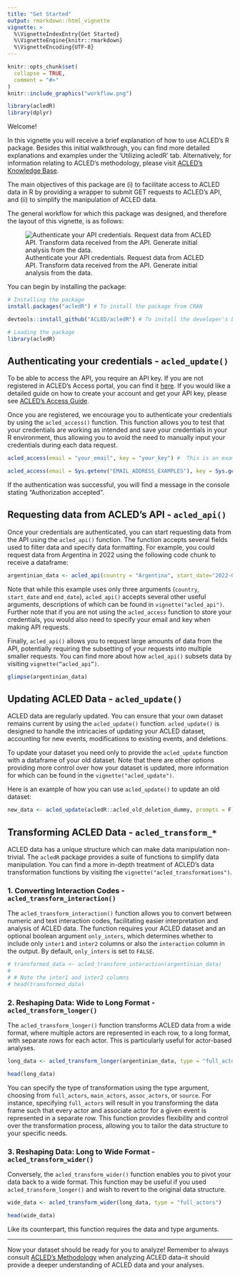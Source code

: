 ```yaml
---
title: "Get Started"
output: rmarkdown::html_vignette
vignette: >
  %\VignetteIndexEntry{Get Started}
  %\VignetteEngine{knitr::rmarkdown}
  %\VignetteEncoding{UTF-8}
---
```



```r
knitr::opts_chunk$set(
  collapse = TRUE,
  comment = "#>"
)
knitr::include_graphics("workflow.png")
```

``` r
library(acledR)
library(dplyr)
```

Welcome! 

In this vignette you will receive a brief explanation of how to use ACLED’s R package. Besides this initial walkthrough, you can find more detailed explanations and examples under the 'Utilizing acledR' tab. Alternatively, for information relating to ACLED’s methodology, please visit [ACLED's Knowledge Base](https://acleddata.com/knowledge-base/). 

The main objectives of this package are (i) to facilitate access to ACLED data in R by providing a wrapper to submit GET requests to ACLED’s API, and (ii) to simplify the manipulation of ACLED data. 

The general workflow for which this package was designed, and therefore the layout of this vignette, is as follows:

![Authenticate your API credentials. Request data from ACLED API. Transform data received from the API. Generate initial analysis from the data.](workflow.png)

You can begin by installing the package:

```r

# Installing the package
install.packages("acledR") # To install the package from CRAN

devtools::install_github("ACLED/acledR") # To install the developer's branch from Github. 

# Loading the package
library(acledR)
```

## Authenticating your credentials - `acled_update()`

To be able to access the API, you require an API key. If you are not registered in ACLED's Access portal, you can find it [here](developer.acleddata.com). If you would like a detailed guide on how to create your account and get your API key, please see [ACLED's Access Guide](https://acleddata.com/download/35300/). 
 
Once you are registered, we encourage you to authenticate your credentials by using the `acled_access()` function. This function allows you to test that your credentials are working as intended and save your credentials in your R environment, thus allowing you to avoid the need to manually input your credentials during each data request. 

```r
acled_access(email = "your_email", key = "your_key") #  This is an example, you will need to input your credentials.
```

```r
acled_access(email = Sys.getenv("EMAIL_ADDRESS_EXAMPLES"), key = Sys.getenv("EXAMPLES_KEY"))
```



If the authentication was successful, you will find a message in the console stating "Authorization accepted". 

## Requesting data from ACLED’s API - `acled_api()`

Once your credentials are authenticated, you can start requesting data from the API using the `acled_api()` function. The function accepts several fields used to filter data and specify data formatting.  For example, you could request data from Argentina in 2022 using the following code chunk to receive a dataframe: 

```r
argentinian_data <- acled_api(country = "Argentina", start_date="2022-01-01", end_date = "2022-12-31", prompt = F, inter_numeric = TRUE)
```

Note that while this example uses only three arguments (`country`, `start_date` and `end_date`), `acled_api()` accepts several other useful arguments, descriptions of which can be found in `vignette("acled_api")`. Further note that if you are not using the `acled_access` function to store your credentials, you would also need to specify your email and key when making API requests. 


Finally, `acled_api()` allows you to request large amounts of data from the API, potentially requiring the subsetting of your requests into multiple smaller requests. You can find more about how `acled_api()` subsets data by visiting `vignette(“acled_api”)`.

```r
glimpse(argentinian_data)
```


## Updating ACLED Data - `acled_update()`

ACLED data are regularly updated. You can ensure that your own dataset remains current by using the `acled_update()` function. `acled_update()` is designed to handle the intricacies of updating your ACLED dataset, accounting for new events, modifications to existing events, and deletions.

To update your dataset you need only to provide the `acled_update` function with a dataframe of your old dataset. Note that there are other options providing more control over how your dataset is updated, more information for which can be found in the `vignette("acled_update")`. 

Here is an example of how you can use `acled_update()` to update an old dataset:

```r
new_data <- acled_update(acledR::acled_old_deletion_dummy, prompts = F)
```

## Transforming ACLED Data - `acled_transform_*`

ACLED data has a unique structure which can make data manipulation non-trivial. The `acledR` package provides a suite of functions to simplify data manipulation. You can find a more in-depth treatment of ACLED’s data transformation functions by visiting the `vignette("acled_transformations")`.

### 1. Converting Interaction Codes - `acled_transform_interaction()`

The `acled_transform_interaction()` function allows you to convert between numeric and text interaction codes, facilitating easier interpretation and analysis of ACLED data. The function requires your ACLED dataset and an optional boolean argument `only_inters`, which determines whether to include only `inter1` and `inter2` columns or also the `interaction` column in the output. By default, `only_inters` is set to `FALSE`.

```r
# transformed_data <- acled_transform_interaction(argentinian_data)
# 
# # Note the inter1 and inter2 columns
# head(transformed_data)
```

### 2. Reshaping Data: Wide to Long Format - `acled_transform_longer()`

The `acled_transform_longer()` function transforms ACLED data from a wide format, where multiple actors are represented in each row, to a long format, with separate rows for each actor. This is particularly useful for actor-based analyses.

```r
long_data <- acled_transform_longer(argentinian_data, type = "full_actors")

head(long_data)
```

You can specify the type of transformation using the type argument, choosing from `full_actors`, `main_actors`, `assoc_actors`, or `source`. For instance, specifying `full_actors` will result in you transforming the data frame such that every actor and associate actor for a given event is represented in a separate row. This function provides flexibility and control over the transformation process, allowing you to tailor the data structure to your specific needs.

### 3. Reshaping Data: Long to Wide Format - `acled_transform_wider()`

Conversely, the `acled_transform_wider()` function enables you to pivot your data back to a wide format. This function may be useful if you used `acled_transform_longer()` and wish to revert to the original data structure.

```r
wide_data <- acled_transform_wider(long_data, type = "full_actors")

head(wide_data)
```

Like its counterpart, this function requires the data and type arguments.

----

Now your dataset should be ready for you to analyze! Remember to always consult [ACLED's Methodology](https://acleddata.com/resources/) when analyzing ACLED data–it should provide a deeper understanding of ACLED data and your analyses.
